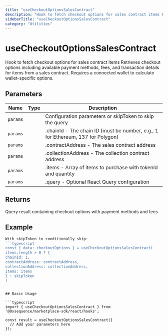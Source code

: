 ```yaml
---
title: "useCheckoutOptionsSalesContract"
description: "Hook to fetch checkout options for sales contract items Retrieves checkout options including available payment methods, fees, and transaction details for items from a sales contract. Requires a connected wallet to calculate wallet-specific options."
sidebarTitle: "useCheckoutOptionsSalesContract"
category: "Utilities"
---
```


# useCheckoutOptionsSalesContract

Hook to fetch checkout options for sales contract items Retrieves checkout options including available payment methods, fees, and transaction details for items from a sales contract. Requires a connected wallet to calculate wallet-specific options.

## Parameters

| Name | Type | Description |
|------|------|-------------|
| `params` |  | Configuration parameters or skipToken to skip the query |
| `params` |  | .chainId - The chain ID (must be number, e.g., 1 for Ethereum, 137 for Polygon) |
| `params` |  | .contractAddress - The sales contract address |
| `params` |  | .collectionAddress - The collection contract address |
| `params` |  | .items - Array of items to purchase with tokenId and quantity |
| `params` |  | .query - Optional React Query configuration |

## Returns

Query result containing checkout options with payment methods and fees

## Example

```typescript
With skipToken to conditionally skip:
```typescript
const { data: checkoutOptions } = useCheckoutOptionsSalesContract(
items.length > 0 ? {
chainId: 1,
contractAddress: contractAddress,
collectionAddress: collectionAddress,
items: items
} : skipToken
)
```
```

## Basic Usage

```typescript
import { useCheckoutOptionsSalesContract } from '@0xsequence/marketplace-sdk/react/hooks';

const result = useCheckoutOptionsSalesContract({
  // Add your parameters here
});
```

